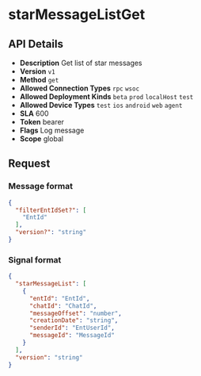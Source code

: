 # starMessageListGet

## API Details

- **Description** Get list of star messages
- **Version** `v1`
- **Method** `get`
- **Allowed Connection Types** `rpc` `wsoc` 
- **Allowed Deployment Kinds** `beta` `prod` `localHost` `test` 
- **Allowed Device Types** `test` `ios` `android` `web` `agent` 
- **SLA** 600
- **Token** bearer
- **Flags** Log message
- **Scope** global


## Request

### Message format

```json
{
  "filterEntIdSet?": [
    "EntId"
  ],
  "version?": "string"
}
```

### Signal format

```json
{
  "starMessageList": [
    {
      "entId": "EntId",
      "chatId": "ChatId",
      "messageOffset": "number",
      "creationDate": "string",
      "senderId": "EntUserId",
      "messageId": "MessageId"
    }
  ],
  "version": "string"
}
```

